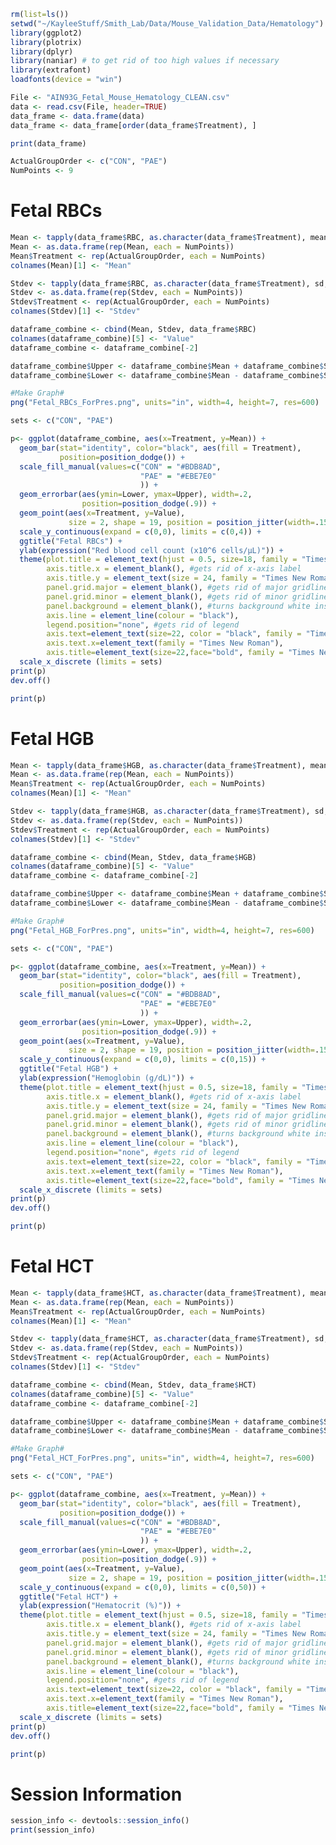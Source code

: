 
```{r include = FALSE}
rm(list=ls())
setwd("~/KayleeStuff/Smith_Lab/Data/Mouse_Validation_Data/Hematology")
library(ggplot2)
library(plotrix)
library(dplyr)
library(naniar) # to get rid of too high values if necessary
library(extrafont)
loadfonts(device = "win")
```

```{r Import file and rearrange by treatment to be alphabetical}
File <- "AIN93G_Fetal_Mouse_Hematology_CLEAN.csv"
data <- read.csv(File, header=TRUE) 
data_frame <- data.frame(data)
data_frame <- data_frame[order(data_frame$Treatment), ]
```
```{r echo = FALSE}
print(data_frame)
```
```{r Prepare data for graphing}
ActualGroupOrder <- c("CON", "PAE")
NumPoints <- 9
```

# Fetal RBCs
```{r, warning = FALSE, message = FALSE}
Mean <- tapply(data_frame$RBC, as.character(data_frame$Treatment), mean, na.rm=TRUE) 
Mean <- as.data.frame(rep(Mean, each = NumPoints)) 
Mean$Treatment <- rep(ActualGroupOrder, each = NumPoints) 
colnames(Mean)[1] <- "Mean" 

Stdev <- tapply(data_frame$RBC, as.character(data_frame$Treatment), sd, na.rm=TRUE) 
Stdev <- as.data.frame(rep(Stdev, each = NumPoints))
Stdev$Treatment <- rep(ActualGroupOrder, each = NumPoints)
colnames(Stdev)[1] <- "Stdev" 

dataframe_combine <- cbind(Mean, Stdev, data_frame$RBC) 
colnames(dataframe_combine)[5] <- "Value" 
dataframe_combine <- dataframe_combine[-2] 

dataframe_combine$Upper <- dataframe_combine$Mean + dataframe_combine$Stdev #upper error
dataframe_combine$Lower <- dataframe_combine$Mean - dataframe_combine$Stdev #lower error

#Make Graph#
png("Fetal_RBCs_ForPres.png", units="in", width=4, height=7, res=600) 

sets <- c("CON", "PAE")

p<- ggplot(dataframe_combine, aes(x=Treatment, y=Mean)) + 
  geom_bar(stat="identity", color="black", aes(fill = Treatment),
           position=position_dodge()) +
  scale_fill_manual(values=c("CON" = "#BDB8AD",
                             "PAE" = "#EBE7E0"
                             )) +
  geom_errorbar(aes(ymin=Lower, ymax=Upper), width=.2,
                position=position_dodge(.9)) + 
  geom_point(aes(x=Treatment, y=Value),
             size = 2, shape = 19, position = position_jitter(width=.15, height=0.1)) +
  scale_y_continuous(expand = c(0,0), limits = c(0,4)) +
  ggtitle("Fetal RBCs") +
  ylab(expression("Red blood cell count (x10^6 cells/μL)")) + 
  theme(plot.title = element_text(hjust = 0.5, size=18, family = "Times New Roman"), 
        axis.title.x = element_blank(), #gets rid of x-axis label
        axis.title.y = element_text(size = 24, family = "Times New Roman"),
        panel.grid.major = element_blank(), #gets rid of major gridlines
        panel.grid.minor = element_blank(), #gets rid of minor gridlines
        panel.background = element_blank(), #turns background white instead of gray
        axis.line = element_line(colour = "black"), 
        legend.position="none", #gets rid of legend
        axis.text=element_text(size=22, color = "black", family = "Times New Roman"), #sets size of x and y axis labels
        axis.text.x=element_text(family = "Times New Roman"),
        axis.title=element_text(size=22,face="bold", family = "Times New Roman")) + 
  scale_x_discrete (limits = sets)
print(p)
dev.off() 
```
```{r Fetal RBC, echo = FALSE}
print(p)
```

# Fetal HGB
```{r, warning = FALSE, message = FALSE}
Mean <- tapply(data_frame$HGB, as.character(data_frame$Treatment), mean, na.rm=TRUE) 
Mean <- as.data.frame(rep(Mean, each = NumPoints)) 
Mean$Treatment <- rep(ActualGroupOrder, each = NumPoints) 
colnames(Mean)[1] <- "Mean" 

Stdev <- tapply(data_frame$HGB, as.character(data_frame$Treatment), sd, na.rm=TRUE) 
Stdev <- as.data.frame(rep(Stdev, each = NumPoints))
Stdev$Treatment <- rep(ActualGroupOrder, each = NumPoints)
colnames(Stdev)[1] <- "Stdev" 

dataframe_combine <- cbind(Mean, Stdev, data_frame$HGB) 
colnames(dataframe_combine)[5] <- "Value" 
dataframe_combine <- dataframe_combine[-2] 

dataframe_combine$Upper <- dataframe_combine$Mean + dataframe_combine$Stdev #upper error
dataframe_combine$Lower <- dataframe_combine$Mean - dataframe_combine$Stdev #lower error

#Make Graph#
png("Fetal_HGB_ForPres.png", units="in", width=4, height=7, res=600) 

sets <- c("CON", "PAE")

p<- ggplot(dataframe_combine, aes(x=Treatment, y=Mean)) + 
  geom_bar(stat="identity", color="black", aes(fill = Treatment),
           position=position_dodge()) +
  scale_fill_manual(values=c("CON" = "#BDB8AD",
                             "PAE" = "#EBE7E0"
                             )) +
  geom_errorbar(aes(ymin=Lower, ymax=Upper), width=.2,
                position=position_dodge(.9)) + 
  geom_point(aes(x=Treatment, y=Value),
             size = 2, shape = 19, position = position_jitter(width=.15, height=0.1)) +
  scale_y_continuous(expand = c(0,0), limits = c(0,15)) +
  ggtitle("Fetal HGB") +
  ylab(expression("Hemoglobin (g/dL)")) + 
  theme(plot.title = element_text(hjust = 0.5, size=18, family = "Times New Roman"), 
        axis.title.x = element_blank(), #gets rid of x-axis label
        axis.title.y = element_text(size = 24, family = "Times New Roman"),
        panel.grid.major = element_blank(), #gets rid of major gridlines
        panel.grid.minor = element_blank(), #gets rid of minor gridlines
        panel.background = element_blank(), #turns background white instead of gray
        axis.line = element_line(colour = "black"), 
        legend.position="none", #gets rid of legend
        axis.text=element_text(size=22, color = "black", family = "Times New Roman"), #sets size of x and y axis labels
        axis.text.x=element_text(family = "Times New Roman"),
        axis.title=element_text(size=22,face="bold", family = "Times New Roman")) + 
  scale_x_discrete (limits = sets)
print(p)
dev.off() 
```
```{r Fetal RBC, echo = FALSE}
print(p)
```

# Fetal HCT
```{r, warning = FALSE, message = FALSE}
Mean <- tapply(data_frame$HCT, as.character(data_frame$Treatment), mean, na.rm=TRUE) 
Mean <- as.data.frame(rep(Mean, each = NumPoints)) 
Mean$Treatment <- rep(ActualGroupOrder, each = NumPoints) 
colnames(Mean)[1] <- "Mean" 

Stdev <- tapply(data_frame$HCT, as.character(data_frame$Treatment), sd, na.rm=TRUE) 
Stdev <- as.data.frame(rep(Stdev, each = NumPoints))
Stdev$Treatment <- rep(ActualGroupOrder, each = NumPoints)
colnames(Stdev)[1] <- "Stdev" 

dataframe_combine <- cbind(Mean, Stdev, data_frame$HCT) 
colnames(dataframe_combine)[5] <- "Value" 
dataframe_combine <- dataframe_combine[-2] 

dataframe_combine$Upper <- dataframe_combine$Mean + dataframe_combine$Stdev #upper error
dataframe_combine$Lower <- dataframe_combine$Mean - dataframe_combine$Stdev #lower error

#Make Graph#
png("Fetal_HCT_ForPres.png", units="in", width=4, height=7, res=600) 

sets <- c("CON", "PAE")

p<- ggplot(dataframe_combine, aes(x=Treatment, y=Mean)) + 
  geom_bar(stat="identity", color="black", aes(fill = Treatment),
           position=position_dodge()) +
  scale_fill_manual(values=c("CON" = "#BDB8AD",
                             "PAE" = "#EBE7E0"
                             )) +
  geom_errorbar(aes(ymin=Lower, ymax=Upper), width=.2,
                position=position_dodge(.9)) + 
  geom_point(aes(x=Treatment, y=Value),
             size = 2, shape = 19, position = position_jitter(width=.15, height=0.1)) +
  scale_y_continuous(expand = c(0,0), limits = c(0,50)) +
  ggtitle("Fetal HCT") +
  ylab(expression("Hematocrit (%)")) + 
  theme(plot.title = element_text(hjust = 0.5, size=18, family = "Times New Roman"), 
        axis.title.x = element_blank(), #gets rid of x-axis label
        axis.title.y = element_text(size = 24, family = "Times New Roman"),
        panel.grid.major = element_blank(), #gets rid of major gridlines
        panel.grid.minor = element_blank(), #gets rid of minor gridlines
        panel.background = element_blank(), #turns background white instead of gray
        axis.line = element_line(colour = "black"), 
        legend.position="none", #gets rid of legend
        axis.text=element_text(size=22, color = "black", family = "Times New Roman"), #sets size of x and y axis labels
        axis.text.x=element_text(family = "Times New Roman"),
        axis.title=element_text(size=22,face="bold", family = "Times New Roman")) + 
  scale_x_discrete (limits = sets)
print(p)
dev.off() 
```
```{r Fetal RBC, echo = FALSE}
print(p)
```

# Session Information
```{r, echo = FALSE}
session_info <- devtools::session_info()
print(session_info)
```